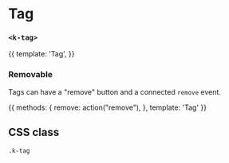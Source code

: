
<Meta
  title="UI | Misc / Tag"
  component={Tag}
  decorators={[Padding]}
/>

# Tag
### `<k-tag>`

<Preview>
  <Story name="Regular">
    {{
      template: '<k-tag>Tag</k-tag>',
    }}
  </Story>
</Preview>

<Props of={Tag} />

### Removable
Tags can have a "remove" button and a connected `remove` event.

<Preview>
  <Story name="Removable">
    {{
      methods: {
        remove: action("remove"),
      },
      template: '<k-tag :removable="true" @remove="remove">Tag</k-tag>'
    }}
  </Story>
</Preview>

## CSS class

`.k-tag`
